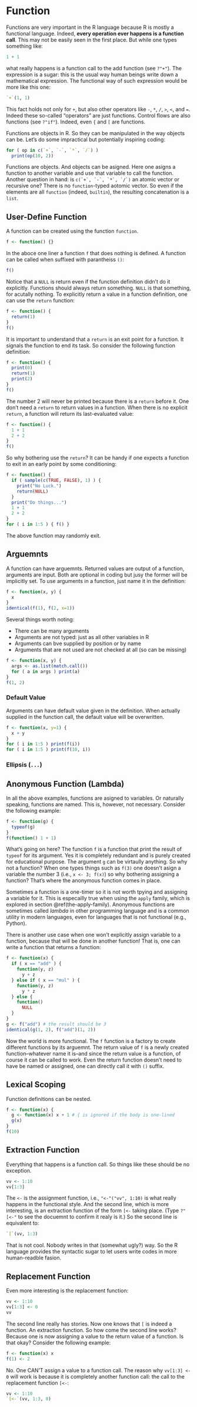 # Function {#func}

Functions are very important in the R language because R is mostly a functional language. Indeed, **every operation ever happens is a function call**. This may not be easily seen in the first place. But while one types something like:

```r
1 + 1
```

what really happens is a function call to the add function (see `?"+"`). The expression is a sugar: this is the usual way human beings write down a mathematical expression. The functional way of such expression would be more like this one:

```r
`+`(1, 1)
```

This fact holds not only for `+`, but also other operators like `-`, `*`, `/`, `>`, `<`, and `=`. Indeed these so-called "operators" are just functions. Control flows are also functions (see `?"if"`). Indeed, even `{` and `[` are functions.

Functions are objects in R. So they can be manipulated in the way objects can be. Let's do some impractical but potentially inspiring coding:

```r
for ( op in c(`+`, `-`, `*`, `/`) )
  print(op(10, 2))
```

Functions are objects. And objects can be asigned. Here one asigns a function to another variable and use that variable to call the function. Another question in hand: is ``c(`+`, `-`, `*`, `/`)`` an atomic vector or recursive one? There is no `function`-typed aotomic vector. So even if the elements are all `function` (indeed, `builtin`), the resulting concatenation is a `list`.

## User-Define Function

A function can be created using the function `function`.

```r
f <- function() {}
```

In the aboce one liner a function `f` that does nothing is defined. A function can be called when suffixed with parantheiss `()`:

```r
f()
```

Notice that a `NULL` is return even if the function definition didn't do it explicitly. Functions should always return something. `NULL` is that something, for acutally nothing. To explicitly return a value in a function definition, one can use the `return` function:

```r
f <- function() {
  return(1)
}
f()
```

It is important to understand that a `return` is an exit point for a function. It signals the function to end its task. So consider the following function definition:

```r
f <- function() {
  print(0)
  return(1)
  print(2)
}
f()
```

The number 2 will never be printed because there is a `return` before it. One don't need a `return` to return values in a function. When there is no explicit `return`, a function will return its last-evaluated value:

```r
f <- function() {
  1 + 1
  2 + 2
}
f()
```

So why bothering use the `return`? It can be handy if one expects a function to exit in an early point by some conditioning:

```r
f <- function() {
  if ( sample(c(TRUE, FALSE), 1) ) {
    print("No Luck.")
    return(NULL)    
  }
  print("Do things...")
  1 + 1
  2 + 2
}
for ( i in 1:5 ) { f() }
```

The above function may randomly exit. 

## Arguemnts

A function can have arguemnts. Returned values are output of a function, arguments are input. Both are optional in coding but jusy the former will be implicitly set. To use arguments in a function, just name it in the definition:

```r
f <- function(x, y) {
  x
}
identical(f(1), f(2, x=1))
```

Several things worth noting:

+ There can be many arguments
+ Arguments are not typed: just as all other variables in R
+ Arguments can bve supplied by position or by name
+ Arguments that are not used are not checked at all (so can be missing)

```r
f <- function(x, y) {
  args <- as.list(match.call())
  for ( a in args ) print(a)
}
f(1, 2)
```

### Default Value

Arguments can have default value given in the definition. When actually supplied in the function call, the default value will be overwritten.

```r
f <- function(x, y=1) {
  x + y
}
for ( i in 1:5 ) print(f(i))
for ( i in 1:5 ) print(f(10, i))
```

### Ellipsis (`...`)


## Anonymous Function (Lambda)
In all the above examples, functions are asigned to variables. Or naturally speaking, functions are named. This is, however, not necessary. Consider the following example:

```r
f <- function(g) {
  typeof(g)
}
f(function() 1 + 1)
```

What's going on here? The function `f` is a function that print the result of `typeof` for its argument. Yes it is completely redundant and is purely created for educational purpose. The argument `g` can be virtaully anything. So why not a function? When one types things such as `f(3)` one doesn't asign a variable the number 3 (i.e., `x <- 3; f(x)`) so why bothering assigning a function? That's where the anonymous function comes in place. 

Sometimes a function is a one-timer so it is not worth tpying and assigning a variable for it. This is especailly true when using the `apply` family, which is explored in section \@ref(the-apply-family). Anonymous functions are sometimes called *lambda* in other programming language and is a common utility in modern languages, even for languages that is not functional (e.g., Python).

There is another use case when one won't explicitly assign variable to a function, because that will be done in another function! That is, one can write a function that returns a function:

```r
f <- function(x) {
  if ( x == "add" ) {
    function(y, z)
      y + z
  } else if ( x == "mul" ) {
    function(y, z)
      y * z
  } else {
    function()
      NULL
  }
}
g <- f("add") # the result should be 3
identical(g(1, 2), f("add")(1, 2))
```

Now the world is more functional. The `f` function is a factory to create different functions by its arguemnt. The return value of `f` is a newly created function--whatever name it is--and since the return value is a function, of course it can be called to work. Even the return function doesn't need to have be named or assigned, one can directly call it with `()` suffix.

## Lexical Scoping

Function definitions can be nested.

```r
f <- function(x) {
  g <- function(x) x + 1 # { is ignored if the body is one-lined
  g(x)
}
f(10)
```

## Extraction Function
Everything that happens is a function call. So things like these should be no exception.

```r
vv <- 1:10
vv[1:3]
```

The `<-` is the assignment function, i.e., `"<-"("vv", 1:10)` is what really happens in the functional style. And the second line, which is more interesting, is an extraction function of the form `[<-` taking place. (Type `?"[<-"` to see the docuemnt to confirm it realy is it.) So the second line is equivalent to:

```r
`[`(vv, 1:3)
```

That is not cool. Nobody writes in that (somewhat ugly?) way. So the R language provides the syntactic sugar to let users write codes in more human-readble fasion.

## Replacement Function
Even more interesting is the replacement function:

```r
vv <- 1:10
vv[1:3] <- 0
vv
```

The second line really has stories. Now one knows that `[` is indeed a function. An extraction function. So how come the second line works? Because one is now assigning a value to the return value of a function. Is that okay? Consider the following example:

```r
f <- function(x) x
f(1) <- 2
```

No. One CAN'T assign a value to a function call. The reason why `vv[1:3] <- 0` will work is because it is completely another function call: the call to the replacement function `[<-`:

```r
vv <- 1:10
`[<-`(vv, 1:3, 0)
```



